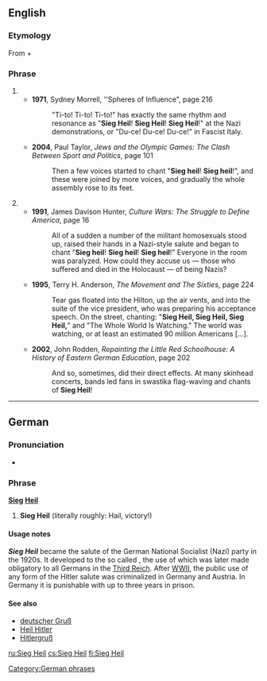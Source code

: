 {{wikipedia}}
==English==

===Etymology===
From {{etyl|de|en}} {{term|Sieg||lang=de|victory}} + {{term|Heil||lang=de|hail}}

===Phrase===
{{en-phrase|[[Sieg#German|Sieg]] [[heil#German|Heil]]}}

# {{non-gloss definition|A common [[chant]] at political rallies in [[Nazi Germany]], meaning roughly "Hail Victory!"}}
#*'''1971''', Sydney Morrell, ''Spheres of Influence", page 216
#*: "Ti-to! Ti-to! Ti-to!" has exactly the same rhythm and resonance as "'''Sieg Heil'''! '''Sieg Heil'''! '''Sieg Heil'''!" at the Nazi demonstrations, or "Du-ce! Du-ce! Du-ce!" in Fascist Italy. 
#*'''2004''', Paul Taylor, ''Jews and the Olympic Games: The Clash Between Sport and Politics'', page 101
#*:Then a few voices started to chant "'''Sieg heil'''! '''Sieg heil'''!", and these were joined by more voices, and gradually the whole assembly rose to its feet.
# {{non-gloss definition|An [[evocation]] of the memory of the German [[Third Reich]] and Adolf Hitler.}}
#*'''1991''', James Davison Hunter, ''Culture Wars: The Struggle to Define America'', page 16
#*:All of a sudden a number of the militant homosexuals stood up, raised their hands in a Nazi-style salute and began to chant "'''Sieg heil'''! '''Sieg heil'''! '''Sieg heil'''!" Everyone in the room was paralyzed. How could they accuse us — those who suffered and died in the Holocaust — of being Nazis? 
#*'''1995''', Terry H. Anderson, ''The Movement and The Sixties'', page 224
#*:Tear gas floated into the Hilton, up the air vents, and into the suite of the vice president, who was preparing his acceptance speech. On the street, chanting: "'''Sieg Heil, Sieg Heil, Sieg Heil,'''" and "The Whole World Is Watching." The world was watching, or at least an estimated 90 million Americans […].
#*'''2002''', John Rodden, ''Repainting the Little Red Schoolhouse: A History of Eastern German Education'', page 202
#*:And so, sometimes, did their direct effects. At many skinhead concerts, bands led fans in swastika flag-waving and chants of '''Sieg Heil'''!

----

==German==

===Pronunciation===
* {{IPA|/ziːk haɪ̯l/|lang=de}}

===Phrase===
'''[[Sieg]] [[heil#German|Heil]]'''

# {{archaic|lang=de}} '''Sieg Heil''' (literally roughly: Hail, victory!)

====Usage notes====
'''''Sieg Heil''''' became the salute of the German National Socialist (Nazi) party in the 1920s. It developed to the so called {{w|Hitler salute}}, the use of which was later made obligatory to all Germans in the [[Third Reich]]. After [[WWII]], the public use of any form of the Hitler salute was criminalized in Germany and Austria. In Germany it is punishable with up to three years in prison.

====See also====
* [[deutscher Gruß]]
* [[Heil Hitler]]
* [[Hitlergruß]]

[[Category:German phrases]]

[[ru:Sieg Heil]]
[[cs:Sieg Heil]]
[[fi:Sieg Heil]]